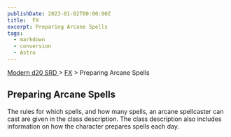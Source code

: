 ```yaml
---
publishDate: 2023-01-02T00:00:00Z
title:  FX
excerpt: Preparing Arcane Spells
tags:
  - markdown
  - conversion
  - Astro
---
```


[ Modern d20 SRD ](/#modernD20) > [ FX](modern-d20-srd-fx-index) > Preparing Arcane Spells

##  Preparing Arcane Spells

The rules for which spells, and how many spells, an arcane spellcaster can
cast are given in the class description. The class description also includes
information on how the character prepares spells each day.

